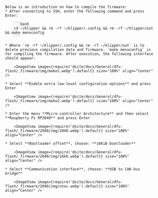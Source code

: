 

    Below is an introduction on how to compile the firmware:
    * After connecting to SSH, enter the following command and press Enter:

        ```bash
        cd ~/klipper && rm -rf ~/klipper/.config && rm -rf ~/klipper/out && make menuconfig
        ```

    * Where `rm -rf ~/klipper/.config && rm -rf ~/klipper/out` is to delete previous compilation data and firmware. `make menuconfig` is for compiling the firmware. After execution, the following interface should appear:

        <ImageView image={require('@site/docs/General/dfu-flash/_firmware/img/make1.webp').default} size="100%" align="Center" />

    * Select **Enable extra low-level configuration options** and press Enter

        <ImageView image={require('@site/docs/General/dfu-flash/_firmware/img/make2.webp').default} size="100%" align="Center" />

    * Enter the menu **Micro-controller Architecture** and then select **Raspberry Pi RP2040** and press Enter

        <ImageView image={require('@site/docs/General/dfu-flash/_firmware/2040/img/2040.webp').default} size="100%" align="Center" />

    * Select **Bootloader offset**, choose: **16KiB bootloader**

        <ImageView image={require('@site/docs/General/dfu-flash/_firmware/2040/img/16kb.webp').default} size="100%" align="Center" />

    * Select **Communication interface**, choose: **USB to CAN bus bridge**

        <ImageView image={require('@site/docs/General/dfu-flash/_firmware/2040/img/utoc.webp').default} size="100%" align="Center" />